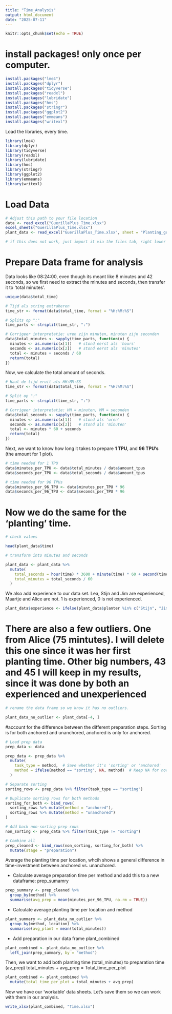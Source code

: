 ```yaml
---
title: "Time_Analysis"
output: html_document
date: "2025-07-11"
---
```


```r
knitr::opts_chunk$set(echo = TRUE)

```

# install packages! only once per computer. 

```r
install.packages("lme4")
install.packages("dplyr")
install.packages("tidyverse")
install.packages("readxl")
install.packages("lubridate")
install.packages("hms")
install.packages("stringr")
install.packages("ggplot2")
install.packages("emmeans")
install.packages("writexl")  

```

Load the libraries, every time. 
````r
library(lme4)
library(dplyr)
library(tidyverse)  
library(readxl)
library(lubridate)
library(hms)
library(stringr)
library(ggplot2)
library(emmeans)
library(writexl)

````


# Load Data

```r
# Adjust this path to your file location
data <- read_excel("GuerillaPlus_Time.xlsx")
excel_sheets("GuerillaPlus_Time.xlsx")
plant_data <- read_excel("GuerillaPlus_Time.xlsx", sheet = "Planting_guerilla")

# if this does not work, just import it via the files tab, right lower corner.

```

# Prepare Data frame for analysis

Data looks like 08:24:00, even though its meant like 8 minutes and 42 seconds, so we first need to extract the minutes and seconds, then transfer it to 'total minutes'.

```r
unique(data$total_time)

# Tijd als string extraheren
time_str <- format(data$total_time, format = "%H:%M:%S")

# Splits op ":"
time_parts <- strsplit(time_str, ":")

# Corrigeer interpretatie: uren zijn minuten, minuten zijn seconden
data$total_minutes <- sapply(time_parts, function(x) {
  minutes <- as.numeric(x[1])   # stond eerst als 'hours'
  seconds <- as.numeric(x[2])   # stond eerst als 'minutes'
  total <- minutes + seconds / 60
  return(total)
})
```

Now, we calculate the total amount of seconds.

```r
# Haal de tijd eruit als HH:MM:SS
time_str <- format(data$total_time, format = "%H:%M:%S")

# Split op ":"
time_parts <- strsplit(time_str, ":")

# Corrigeer interpretatie: HH = minuten, MM = seconden
data$total_seconds <- sapply(time_parts, function(x) {
  minutes <- as.numeric(x[1])   # stond als 'uren'
  seconds <- as.numeric(x[2])   # stond als 'minuten'
  total <- minutes * 60 + seconds
  return(total)
})

```

Next, we want to know how long it takes to prepare **1 TPU**, and **96 TPU's** (the amount for 1 plot).

```r
# time needed for 1 TPU
data$minutes_per_TPU <- data$total_minutes / data$amount_tpus
data$seconds_per_TPU <- data$total_seconds / data$amount_tpus

# time needed for 96 TPUs
data$minutes_per_96_TPU <- data$minutes_per_TPU * 96
data$seconds_per_96_TPU <- data$seconds_per_TPU * 96

```

# Now we do the same for the 'planting' time.

```r
# check values

head(plant_data$time)

# transform into minutes and seconds

plant_data <- plant_data %>%
  mutate(
    total_seconds = hour(time) * 3600 + minute(time) * 60 + second(time),
    total_minutes = total_seconds / 60
  )
```

We also add experience to our data set. Lea, Stijn and Jim are experienced, Maartje and Alice are not. 1 is experienced, 0 is not experienced.

```r
plant_data$experience <- ifelse(plant_data$planter %in% c("Stijn", "Jim", "Lea"), 1, 0)
```

# There are also a few outliers. One from Alice (75 mintutes). I will delete this one since it was her first planting time. Other big numbers, 43 and 45 I will keep in my results, since it was done by both an experienced and unexperienced 

```r

# rename the data frame so we know it has no outliers. 

plant_data_no_outlier <- plant_data[-4, ]

```
#account for the difference between the different preparation steps. Sorting is for both anchored and unanchored, anchored is only for anchored.

```r
# Load prep data
prep_data <- data

prep_data <- prep_data %>%
  mutate(
    task_type = method,  # Save whether it's 'sorting' or 'anchored'
    method = ifelse(method == "sorting", NA, method)  # Keep NA for now
  )

# Separate sorting
sorting_rows <- prep_data %>% filter(task_type == "sorting")

# Duplicate sorting rows for both methods
sorting_for_both <- bind_rows(
  sorting_rows %>% mutate(method = "anchored"),
  sorting_rows %>% mutate(method = "unanchored")
)

# Add back non-sorting prep rows
non_sorting <- prep_data %>% filter(task_type != "sorting")

# Combine all
prep_cleaned <- bind_rows(non_sorting, sorting_for_both) %>%
  mutate(stage = "preparation")

```

Average the planting time per location, whcih shows a general difference in time-investment between anchored vs. unanchored.

-   Calculate average preparation time per method and add this to a new dataframe: prep_sumamry

```r
prep_summary <- prep_cleaned %>%
  group_by(method) %>%
  summarise(avg_prep = mean(minutes_per_96_TPU, na.rm = TRUE))

```

-   Calculate average planting time per location and method

```r
plant_summary <- plant_data_no_outlier %>%
  group_by(method, location) %>%
  summarise(avg_plant = mean(total_minutes))
```

-   Add preparation in our data frame plant_combined

```r
plant_combined <- plant_data_no_outlier %>%
  left_join(prep_summary, by = "method")

```

Then, we want to add both planting time (total_minutes) to preparation time (av_prep) total_minutes + avg_prep = Total_time_per_plot

```r

plant_combined <- plant_combined %>%
  mutate(total_time_per_plot = total_minutes + avg_prep)

```

Now we have our 'workable' data sheets. Let's save them so we can work with them in our analysis.

```r


write_xlsx(plant_combined, "Time.xlsx")

```

